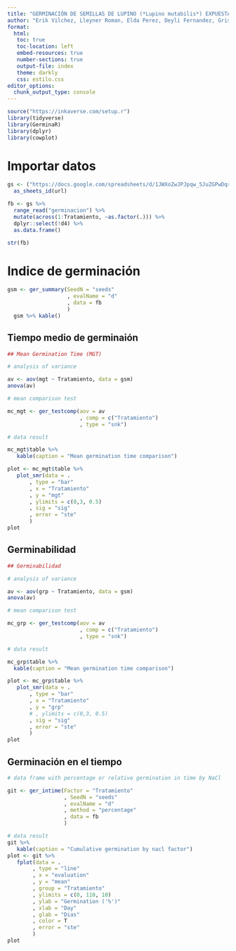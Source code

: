 ```yaml
---
title: "GERMINACIÓN DE SEMILLAS DE LUPINO (*Lupino mutabilis*) EXPUESTAS A DOS MÉTODOS DE ESCARIFICACIÓN FÍSICA"
author: "Erik Vilchez, Lleyner Roman, Elda Perez, Deyli Fernandez, Griselida Rojas, Erick Vasquez"
format:
  html:
   toc: true
   toc-location: left
   embed-resources: true
   number-sections: true
   output-file: index
   theme: darkly
   css: estilo.css
editor_options: 
  chunk_output_type: console
---
```


```r
source("https://inkaverse.com/setup.r")
library(tidyverse)
library(GerminaR)
library(dplyr)
library(cowplot)
```

# Importar datos

```r
gs <- ("https://docs.google.com/spreadsheets/d/1JWXoZwJPJpqw_5JuZGPwDqrpXm0yayYcvMksAnYObq8/edit?usp=sharing") %>% 
  as_sheets_id(url)

fb <- gs %>% 
  range_read("germinacion") %>% 
  mutate(across(1:Tratamiento, ~as.factor(.))) %>%
  dplyr::select(!d4) %>% 
  as.data.frame()

str(fb)
```

# Indice de germinación
```r
gsm <- ger_summary(SeedN = "seeds"
                   , evalName = "d"
                   , data = fb
                   )
  gsm %>% kable()

```

## Tiempo medio de germinaión

```r
## Mean Germination Time (MGT)

# analysis of variance

av <- aov(mgt ~ Tratamiento, data = gsm)
anova(av)

# mean comparison test

mc_mgt <- ger_testcomp(aov = av
                       , comp = c("Tratamiento")
                       , type = "snk")

# data result

mc_mgt$table %>% 
   kable(caption = "Mean germination time comparison")

plot <- mc_mgt$table %>% 
   plot_smr(data = .
       , type = "bar" 
       , x = "Tratamiento"
       , y = "mgt"
       , ylimits = c(0,3, 0.5)
       , sig = "sig"
       , error = "ste"
       )
plot
```

## Germinabilidad

```r
## Germinabilidad

# analysis of variance

av <- aov(grp ~ Tratamiento, data = gsm)
anova(av)

# mean comparison test

mc_grp <- ger_testcomp(aov = av
                       , comp = c("Tratamiento")
                       , type = "snk")

# data result

mc_grp$table %>% 
  kable(caption = "Mean germination time comparison")

plot <- mc_grp$table %>% 
   plot_smr(data = .
       , type = "bar" 
       , x = "Tratamiento"
       , y = "grp"
       # , ylimits = c(0,3, 0.5)
       , sig = "sig"
       , error = "ste"
       )
plot
```

## Germinación en el tiempo

```r
# data frame with percentage or relative germination in time by NaCl

git <- ger_intime(Factor = "Tratamiento"
                  , SeedN = "seeds"
                  , evalName = "d"
                  , method = "percentage"
                  , data = fb
                  )

# data result
git %>% 
   kable(caption = "Cumulative germination by nacl factor")
plot <- git %>% 
   fplot(data = .
        , type = "line"
        , x = "evaluation"
        , y = "mean"
        , group = "Tratamiento"
        , ylimits = c(0, 110, 10)
        , ylab = "Germination ('%')"
        , xlab = "Day"
        , glab = "Dias"
        , color = T
        , error = "ste"
        )
plot
```






























